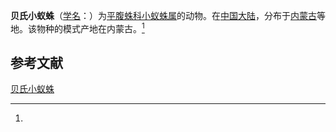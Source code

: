 {{Speciesbox
| name = 贝氏小蚁蛛
| status = 
| status_system = 
| image = 
| genus = Micaria
| species = berlandi
| authority = (Schenkel, 1963)<ref name='id14376'>{{cite web| url =http://www.bioinfo.cn/db05/BjdwSpecies.php?action=view&id=14376| title =贝氏小蚁蛛| work =《中国动物物种编目数据库》| publisher =中国科学院微生物研究所| author =中国科学院动物研究所| accessdate =2009-04-28| deadurl =yes| archiveurl =https://web.archive.org/web/20160305044641/http://www.bioinfo.cn/db05/BjdwSpecies.php?action=view&id=14376| archivedate =2016-03-05}}</ref>
}}

'''贝氏小蚁蛛'''（[[学名|学名]]：{{lang|la|''Micaria berlandi''}}）为[[平腹蛛科|平腹蛛科]][[小蚁蛛属|小蚁蛛属]]的动物。在[[中国大陆|中国大陆]]，分布于[[内蒙古|内蒙古]]等地。该物种的模式产地在内蒙古。<ref name='id14376'/>

== 参考文献 ==
{{reflist}}

{{Wikispecies|Micaria berlandi}}

[[Category:小蚁蛛属|贝氏小蚁蛛]]


{{蜘蛛小作品}}